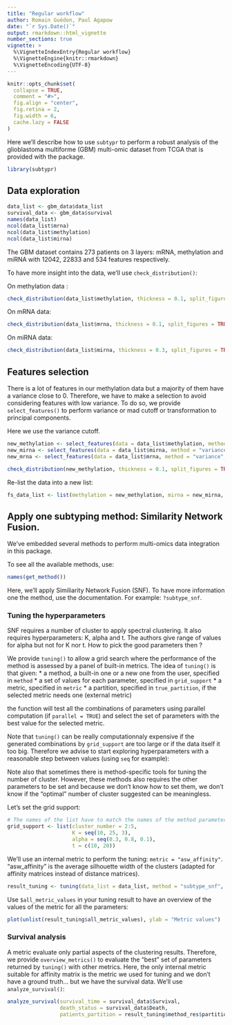 ```yaml
---
title: "Regular workflow"
author: Romain Guédon, Paul Agapow
date: "`r Sys.Date()`"
output: rmarkdown::html_vignette
number_sections: true
vignette: >
  %\VignetteIndexEntry{Regular workflow}
  %\VignetteEngine{knitr::rmarkdown}
  %\VignetteEncoding{UTF-8}
---
```


```r
knitr::opts_chunk$set(
  collapse = TRUE,
  comment = "#>",
  fig.align = "center",
  fig.retina = 2,
  fig.width = 6,
  cache.lazy = FALSE
)
```


Here we'll describe how to use `subtypr` to perform a robust analysis of the 
glioblastoma multiforme (GBM) multi-omic dataset from TCGA that is provided with
the package.

```r
library(subtypr)
```

## Data exploration

```r
data_list <- gbm_data$data_list
survival_data <- gbm_data$survival
names(data_list)
ncol(data_list$mrna)
ncol(data_list$methylation)
ncol(data_list$mirna)
```


The GBM dataset contains 273 patients on 3 layers: mRNA, methylation and miRNA with 
12042, 22833 and 534 features respectively.

To have more insight into the data, we'll use `check_distribution()`:

On methylation data :

```r
check_distribution(data_list$methylation, thickness = 0.1, split_figures = TRUE)
```

On mRNA data:

```r
check_distribution(data_list$mrna, thickness = 0.1, split_figures = TRUE)
```

On miRNA data:

```r
check_distribution(data_list$mirna, thickness = 0.3, split_figures = TRUE)
```

## Features selection

There is a lot of features in our methylation data but a majority of them have a variance close to 0. Therefore, we have to 
make a selection to avoid considering features with low variance. To do so, we provide `select_features()` to perform variance or mad cutoff or transformation to principal components.

Here we use the variance cutoff. 

```r
new_methylation <- select_features(data = data_list$methylation, method = "variance", cutoff = 0.05)
new_mirna <- select_features(data = data_list$mirna, method = "variance", cutoff = 0.04)
new_mrna <- select_features(data = data_list$mrna, method = "variance", cutoff = 0.5)
```

```r
check_distribution(new_methylation, thickness = 0.1, split_figures = TRUE)
```

Re-list the data into a new list:

```r
fs_data_list <- list(methylation = new_methylation, mirna = new_mirna, mrna = new_mrna)
```

## Apply one subtyping method: Similarity Network Fusion.

We've embedded several methods to perform multi-omics data integration in this package.

To see all the available methods, use:

```r
names(get_method())
```
Here, we'll apply Similiarity Network Fusion (SNF). To have more information one the method, use the documentation. For example: `?subtype_snf`.

### Tuning the hyperparameters

SNF requires a number of cluster to apply spectral clustering. It also requires hyperparameters: K, alpha and t. The authors give range of values for alpha but not for K nor t. How to pick the good parameters then ?

We provide `tuning()` to allow a grid search where the performance of the method is assessed by a panel of built-in
metrics.
The idea of `tuning()` is that given:
 * a method, a built-in one or a new one from the user, specified in `method`
 * a set of values for each parameter, specified in `grid_support`
 * a metric, specified in `metric`
 * a partition, specified in `true_partition`, if the selected metric needs one (external metric)

the function will test all the combinations of parameters using parallel computation (if `parallel = TRUE`) and
select the set of parameters with the best value for the selected metric.

Note that `tuning()` can be really computationnaly expensive if the generated combinations by `grid_support` are too large
or if the data itself it too big. Therefore we advise to start exploring hyperparameters with a reasonable step between values (using `seq` for example):

Note also that sometimes there is method-specific tools for tuning the number of cluster. However, these methods also requires the other parameters to be set and because we don't know how to set them, we don't know if the "optimal" number of
cluster suggested can be meaningless. 

Let's set the grid support:

```r
# The names of the list have to match the names of the method parameters.
grid_support <- list(cluster_number = 2:5, 
                     K = seq(10, 25, 3), 
                     alpha = seq(0.3, 0.8, 0.1),
                     t = c(10, 20))
```

We'll use an internal metric to perform the tuning: `metric = "asw_affinity"`. "asw_affinity" is the average silhouette width of the clusters (adapted for affinity matrices instead of distance matrices).

```r
result_tuning <- tuning(data_list = data_list, method = "subtype_snf", grid_support = grid_support, metric = "asw_affinity", true_partition = NULL, parallel = T, ncores = 7, plot = T)
```

Use `$all_metric_values` in your tuning result to have an overview of the values of the metric for all the parameters:

```r
plot(unlist(result_tuning$all_metric_values), ylab = "Metric values")
```

### Survival analysis 

A metric evaluate only partial aspects of the clustering results. Therefore, we provide `overview_metrics()` to evaluate the "best" set of parameters returned by `tuning()` with other metrics. 
Here, the only internal metric suitable for affinity matrix is the metric we used for tuning and we don't have a ground truth... but we have the survival data. We'll use `analyze_survival()`:

```r
analyze_survival(survival_time = survival_data$Survival, 
                 death_status = survival_data$Death, 
                 patients_partition = result_tuning$method_res$partition)
  
```

<!-- ## Comparison of methods -->

<!-- Here, we'll compare the performance of two methods: SNF and Affinity Network Fusion (ANF). The comparison of methods is often done without tuning properly the "adversary" methods. The core idea here is that we'll use `tuning()` to use each methods at their full potential. -->

<!-- ```{r} -->

<!-- ``` -->


